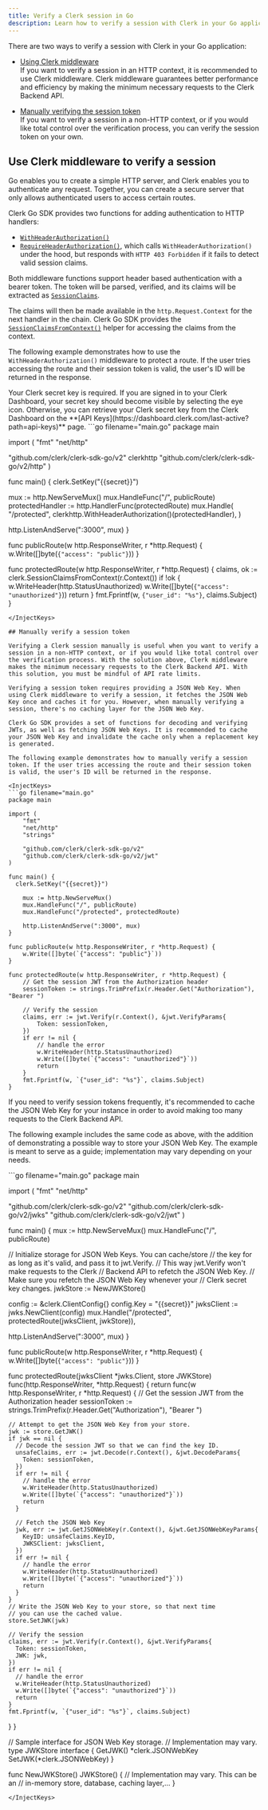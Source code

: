```yaml
---
title: Verify a Clerk session in Go
description: Learn how to verify a session with Clerk in your Go application.
---
```


There are two ways to verify a session with Clerk in your Go application:
- [Using Clerk middleware](#use-clerk-middleware-to-verify-a-session)
<br/>If you want to verify a session in an HTTP context, it is recommended to use Clerk middleware. Clerk middleware guarantees better performance and efficiency by making the minimum necessary requests to the Clerk Backend API.

- [Manually verifying the session token](#manually-verify-a-session-token)
<br/>If you want to verify a session in a non-HTTP context, or if you would like total control over the verification process, you can verify the session token on your own.

## Use Clerk middleware to verify a session

Go enables you to create a simple HTTP server, and Clerk enables you to authenticate any request. Together, you can create a secure server that only allows authenticated users to access certain routes.

Clerk Go SDK provides two functions for adding authentication to HTTP handlers:

- [`WithHeaderAuthorization()`](https://pkg.go.dev/github.com/clerk/clerk-sdk-go/v2/http#WithHeaderAuthorization)
- [`RequireHeaderAuthorization()`](https://pkg.go.dev/github.com/clerk/clerk-sdk-go/v2/http#RequireHeaderAuthorization), which calls `WithHeaderAuthorization()` under the hood, but responds with `HTTP 403 Forbidden` if it fails to detect valid session claims.

Both middleware functions support header based authentication with a bearer token. The token will be parsed, verified, and its claims will be extracted as [`SessionClaims`](https://pkg.go.dev/github.com/clerk/clerk-sdk-go/v2#SessionClaims).

The claims will then be made available in the `http.Request.Context` for the next handler in the chain. Clerk Go SDK provides the [`SessionClaimsFromContext()`](https://pkg.go.dev/github.com/clerk/clerk-sdk-go/v2#SessionClaimsFromContext) helper for accessing the claims from the context.

The following example demonstrates how to use the `WithHeaderAuthorization()` middleware to protect a route. If the user tries accessing the route and their session token is valid, the user's ID will be returned in the response.

<Callout type="info">
Your Clerk secret key is required. If you are signed in to your Clerk Dashboard, your secret key should become visible by selecting the eye icon. Otherwise, you can retrieve your Clerk secret key from the Clerk Dashboard on the **[API Keys](https://dashboard.clerk.com/last-active?path=api-keys)** page.
</Callout>

<InjectKeys>
```go filename="main.go"
package main

import (
  "fmt"
  "net/http"

  "github.com/clerk/clerk-sdk-go/v2"
  clerkhttp "github.com/clerk/clerk-sdk-go/v2/http"
)

func main() {
  clerk.SetKey("{{secret}}")

  mux := http.NewServeMux()
  mux.HandleFunc("/", publicRoute)
  protectedHandler := http.HandlerFunc(protectedRoute)
  mux.Handle(
    "/protected",
    clerkhttp.WithHeaderAuthorization()(protectedHandler),
  )

  http.ListenAndServe(":3000", mux)
}

func publicRoute(w http.ResponseWriter, r *http.Request) {
  w.Write([]byte(`{"access": "public"}`))
}

func protectedRoute(w http.ResponseWriter, r *http.Request) {
  claims, ok := clerk.SessionClaimsFromContext(r.Context())
  if !ok {
    w.WriteHeader(http.StatusUnauthorized)
    w.Write([]byte(`{"access": "unauthorized"}`))
    return
  }
  fmt.Fprintf(w, `{"user_id": "%s"}`, claims.Subject)
}
```
</InjectKeys>

## Manually verify a session token

Verifying a Clerk session manually is useful when you want to verify a session in a non-HTTP context, or if you would like total control over the verification process. With the solution above, Clerk middleware makes the minimum necessary requests to the Clerk Backend API. With this solution, you must be mindful of API rate limits.

Verifying a session token requires providing a JSON Web Key. When using Clerk middleware to verify a session, it fetches the JSON Web Key once and caches it for you. However, when manually verifying a session, there's no caching layer for the JSON Web Key.

Clerk Go SDK provides a set of functions for decoding and verifying JWTs, as well as fetching JSON Web Keys. It is recommended to cache your JSON Web Key and invalidate the cache only when a replacement key is generated.

The following example demonstrates how to manually verify a session token. If the user tries accessing the route and their session token is valid, the user's ID will be returned in the response.

<InjectKeys>
```go filename="main.go"
package main

import (
	"fmt"
	"net/http"
	"strings"

	"github.com/clerk/clerk-sdk-go/v2"
	"github.com/clerk/clerk-sdk-go/v2/jwt"
)

func main() {
  clerk.SetKey("{{secret}}")

	mux := http.NewServeMux()
	mux.HandleFunc("/", publicRoute)
	mux.HandleFunc("/protected", protectedRoute)

	http.ListenAndServe(":3000", mux)
}

func publicRoute(w http.ResponseWriter, r *http.Request) {
	w.Write([]byte(`{"access": "public"}`))
}

func protectedRoute(w http.ResponseWriter, r *http.Request) {
	// Get the session JWT from the Authorization header
	sessionToken := strings.TrimPrefix(r.Header.Get("Authorization"), "Bearer ")

	// Verify the session
	claims, err := jwt.Verify(r.Context(), &jwt.VerifyParams{
		Token: sessionToken,
	})
	if err != nil {
		// handle the error
		w.WriteHeader(http.StatusUnauthorized)
		w.Write([]byte(`{"access": "unauthorized"}`))
		return
	}
	fmt.Fprintf(w, `{"user_id": "%s"}`, claims.Subject)
}
```
</InjectKeys>

If you need to verify session tokens frequently, it's recommended to cache the JSON Web Key for your instance in order to avoid making too many requests to the Clerk Backend API.

The following example includes the same code as above, with the addition of demonstrating a possible way to store your JSON Web Key. The example is meant to serve as a guide; implementation may vary depending on your needs.

<InjectKeys>
```go filename="main.go"
package main

import (
  "fmt"
  "net/http"

  "github.com/clerk/clerk-sdk-go/v2"
  "github.com/clerk/clerk-sdk-go/v2/jwks"
  "github.com/clerk/clerk-sdk-go/v2/jwt"
)

func main() {
  mux := http.NewServeMux()
  mux.HandleFunc("/", publicRoute)

  // Initialize storage for JSON Web Keys. You can cache/store
  // the key for as long as it's valid, and pass it to jwt.Verify.
  // This way jwt.Verify won't make requests to the Clerk
  // Backend API to refetch the JSON Web Key.
  // Make sure you refetch the JSON Web Key whenever your
  // Clerk secret key changes.
  jwkStore := NewJWKStore()

  config := &clerk.ClientConfig{}
  config.Key = "{{secret}}"
  jwksClient := jwks.NewClient(config)
  mux.Handle("/protected", protectedRoute(jwksClient, jwkStore)),

  http.ListenAndServe(":3000", mux)
}

func publicRoute(w http.ResponseWriter, r *http.Request) {
  w.Write([]byte(`{"access": "public"}`))
}

func protectedRoute(jwksClient *jwks.Client, store JWKStore) func(http.ResponseWriter, *http.Request) {
  return func(w http.ResponseWriter, r *http.Request) {
    // Get the session JWT from the Authorization header
    sessionToken := strings.TrimPrefix(r.Header.Get("Authorization"), "Bearer ")

    // Attempt to get the JSON Web Key from your store.
    jwk := store.GetJWK()
    if jwk == nil {
      // Decode the session JWT so that we can find the key ID.
      unsafeClaims, err := jwt.Decode(r.Context(), &jwt.DecodeParams{
        Token: sessionToken,
      })
      if err != nil {
        // handle the error
        w.WriteHeader(http.StatusUnauthorized)
        w.Write([]byte(`{"access": "unauthorized"}`))
        return
      }

      // Fetch the JSON Web Key
      jwk, err := jwt.GetJSONWebKey(r.Context(), &jwt.GetJSONWebKeyParams{
        KeyID: unsafeClaims.KeyID,
        JWKSClient: jwksClient,
      })
      if err != nil {
        // handle the error
        w.WriteHeader(http.StatusUnauthorized)
        w.Write([]byte(`{"access": "unauthorized"}`))
        return
      }
    }
    // Write the JSON Web Key to your store, so that next time
    // you can use the cached value.
    store.SetJWK(jwk)

    // Verify the session
    claims, err := jwt.Verify(r.Context(), &jwt.VerifyParams{
      Token: sessionToken,
      JWK: jwk,
    })
    if err != nil {
      // handle the error
      w.WriteHeader(http.StatusUnauthorized)
      w.Write([]byte(`{"access": "unauthorized"}`))
      return
    }
    fmt.Fprintf(w, `{"user_id": "%s"}`, claims.Subject)
  }
}

// Sample interface for JSON Web Key storage.
// Implementation may vary.
type JWKStore interface {
  GetJWK() *clerk.JSONWebKey
  SetJWK(*clerk.JSONWebKey)
}

func NewJWKStore() JWKStore() {
  // Implementation may vary. This can be an
  // in-memory store, database, caching layer,...
}
```
</InjectKeys>
